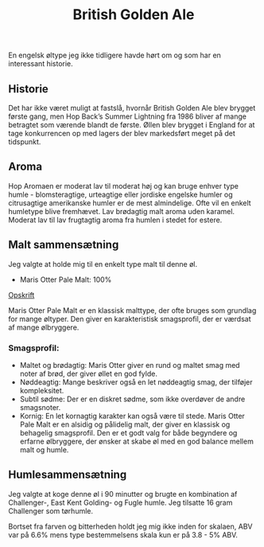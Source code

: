 ﻿---
published: 2024-05-06
title: British Golden Ale
slug: batch-235-british-golden-ale
summary: En humlet og bitter engelsk øl? Ja, det findes!
hops: Challenger, East Kent Golding, Fuggle
yeast: Imperial A09 Pub
---


En engelsk øltype jeg ikke tidligere havde hørt om og som har en interessant historie.

## Historie
Det har ikke været muligt at fastslå, hvornår British Golden Ale blev brygget første gang, men Hop Back’s Summer Lightning fra 1986 bliver af mange betragtet som værende blandt de første. Øllen blev brygget i England for at tage konkurrencen op med lagers der blev markedsført meget på det tidspunkt.

## Aroma
Hop Aromaen er moderat lav til moderat høj og kan bruge enhver type humle - blomsteragtige, urteagtige eller jordiske engelske humler og citrusagtige amerikanske humler er de mest almindelige. Ofte vil en enkelt humletype blive fremhævet. Lav brødagtig malt aroma uden karamel. Moderat lav til lav frugtagtig aroma fra humlen i stedet for estere.

## Malt sammensætning
Jeg valgte at holde mig til en enkelt type malt til denne øl.

- Maris Otter Pale Malt: 100%

[Opskrift](https://beercalc.org/?t=262995)

<SponsorPanel sponsor="Humlecentralen.dk" />

Maris Otter Pale Malt er en klassisk malttype, der ofte bruges som grundlag for mange øltyper. Den giver en karakteristisk smagsprofil, der er værdsat af mange ølbryggere.

### Smagsprofil:

- Maltet og brødagtig: Maris Otter giver en rund og maltet smag med noter af brød, der giver øllet en god fylde.
- Nøddeagtig: Mange beskriver også en let nøddeagtig smag, der tilføjer kompleksitet.
- Subtil sødme: Der er en diskret sødme, som ikke overdøver de andre smagsnoter.
- Kornig: En let kornagtig karakter kan også være til stede.
Maris Otter Pale Malt er en alsidig og pålidelig malt, der giver en klassisk og behagelig smagsprofil. Den er et godt valg for både begyndere og erfarne ølbryggere, der ønsker at skabe øl med en god balance mellem malt og humle.

## Humlesammensætning
Jeg valgte at koge denne øl i 90 minutter og brugte en kombination af Challenger-, East Kent Golding- og Fugle humle. Jeg tilsatte 16 gram Challenger som tørhumle.

Bortset fra farven og bitterheden holdt jeg mig ikke inden for skalaen, ABV var på 6.6% mens type bestemmelsens skala kun er på 3.8 - 5% ABV.
